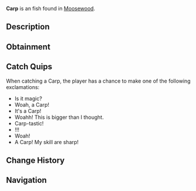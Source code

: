 {{FishInfobox
|image          = Carp.png
|rarity         = Uncommon
|sea            = First Sea
|location       = [[Moosewood]]
|sublocation    = Freshwater
|sources        = Common Crate, Fish Barrel, Fishing Rod
|radar_location = 
|xp             = 80
|weather        = 
|time           = 
|season         = 
|bait           = Bagel
|base_weight    = 5
|base_value     = 110
|weight_range   = 4
|base_chance    = 60
|base_resil     = 70
}}
'''Carp''' is an {{Rarity|Uncommon}} fish found in [[Moosewood]].

== Description ==
{{Description|Carps are freshwater fish that are known for their whisker-like barbels around their mouth. Carps can adapt to plenty of different environments, as they can thrive in various water conditions. Due to their resilience, they are a common choice for stocking man-made ponds and lakes! They are also pretty cute, in my opinion.|Bestiary Entry}}

== Obtainment ==
{{Description|Found in the back of Moosewood Pond.|Bestiary Hint}}
{{Fish Availability|
Moosewood/Freshwater Pond
|top_rods      = 
Trident Rod\190237.37\111391.33;
Leviathan's Fang Rod\188541.11\178197.86;
Free Spirit Rod\186299.53\111113.88;
Azure Of Lagoon\181800.53\108865.19;
No-Life Rod\179338.58\158187.99;
Resourceful Rod\166761.45\162523.61;
Training Rod\147346.88\169466.98;
Aurora Rod\146635.67\125834.11;
Ethereal Prism Rod\162845.81\198783.09;
Wisdom Rod\174572.28\163489.33;
Great Dreamer Rod\173694.15\162666.94;
Depthseeker Rod\173141.36\153312.9;
Verdant Shear Rod\171725.31\155184.08;
Avalanche Rod\170627.76\148372.68;
Blazebringer Rod\169412.77\126270.71;
Zeus Rod\168204.95\133801.75;
Challenger's Rod\165543.45\143782.2;
Volcanic Rod\164247.75\101541.1;
Seraphic Rod\159698.26\156966.3;
Rod Of The Depths\157995.17\130215.42;
Rod Of The Forgotten Fang\156756.45\143345.23;
Rod Of The Exalted One\149009.93\125808.11;
Steady Rod\81942.52\73816.93
|recommended   = Trident Rod
}}

== Catch Quips ==
When catching a Carp, the player has a chance to make one of the following exclamations:
* Is it magic?
* Woah, a Carp!
* It's a Carp!
* Woahh! This is bigger than I thought.
* Carp-tastic!
* !!!
* Woah!
* A Carp! My skill are sharp!

== Change History ==
{{Change History|{{subst:Current Version}}}}

== Navigation ==
{{Fish Navbox|Moosewood}}